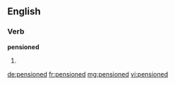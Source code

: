 ==English==

===Verb===
'''pensioned'''

# {{past of|[[pension]]}}

[[de:pensioned]]
[[fr:pensioned]]
[[mg:pensioned]]
[[vi:pensioned]]
